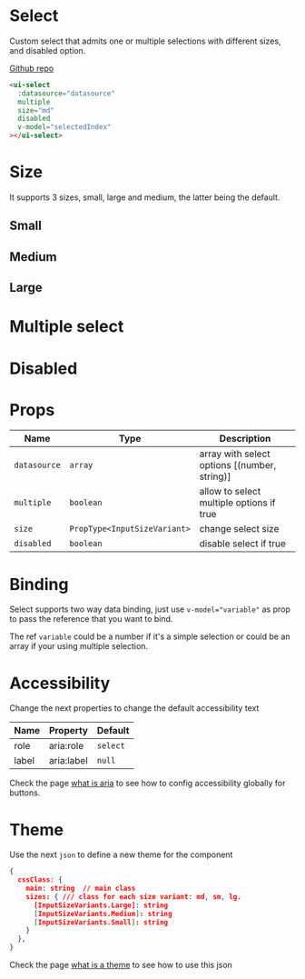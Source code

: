 
# Select

Custom select that admits one or multiple selections with different sizes, and disabled option.

[Github repo](https://github.com/unicoderns/ui/tree/master/packages/select)

```html
<ui-select
  :datasource="datasource"
  multiple
  size="md"
  disabled
  v-model="selectedIndex"
></ui-select>
```

# Size

It supports 3 sizes, small, large and medium, the latter being the default.

## Small

<Canvas>
  <Story id="ui-bootstrap-select--small" />
</Canvas>

## Medium

<Canvas>
  <Story id="ui-bootstrap-select--medium" />
</Canvas>

## Large

<Canvas>
  <Story id="ui-bootstrap-select--large" />
</Canvas>

# Multiple select

<Canvas>
  <Story id="ui-bootstrap-select--multiple" />
</Canvas>

# Disabled

<Canvas>
  <Story id="ui-bootstrap-select--disabled" />
</Canvas>

# Props

| Name         | Type                         | Description                                  |
| ------------ | ---------------------------- | -------------------------------------------- |
| `datasource` | `array`                      | array with select options [(number, string)] |
| `multiple`   | `boolean`                    | allow to select multiple options if true     |
| `size`       | `PropType<InputSizeVariant>` | change select size                           |
| `disabled`   | `boolean`                    | disable select if true                       |

# Binding

Select supports two way data binding, just use `v-model="variable"` as prop to pass the reference that you want to bind.

The ref `variable` could be a number if it's a simple selection or could be an array if your using multiple selection.

# Accessibility

Change the next properties to change the default accessibility text

| Name  | Property   | Default  |
| ----- | ---------- | -------- |
| role  | aria:role  | `select` |
| label | aria:label | `null`   |

Check the page [what is aria](/docs/docs-aria--page#what-is-aria-config) to see how to config accessibility globally for buttons.

# Theme

Use the next `json` to define a new theme for the component

```json
{
  cssClass: {
    main: string  // main class
    sizes: { /// class for each size variant: md, sm, lg.
      [InputSizeVariants.Large]: string
      [InputSizeVariants.Medium]: string
      [InputSizeVariants.Small]: string
    }
  },
}
```

Check the page [what is a theme](/docs/docs-theming--page#what-is-a-theme) to see how to use this json
